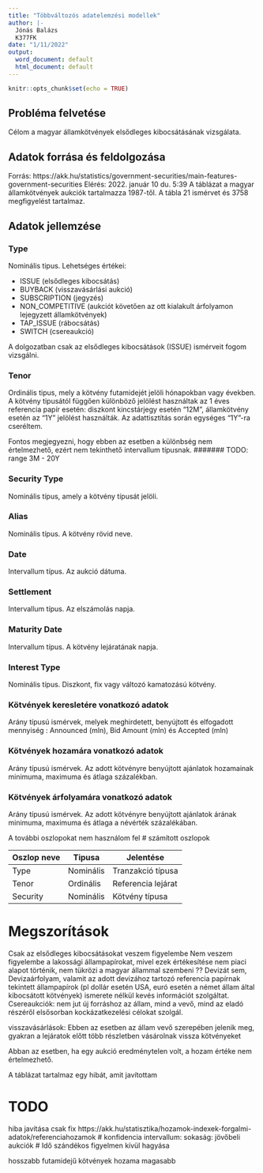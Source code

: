 ---
title: "Többváltozós adatelemzési modellek"
author: |-
  Jónás Balázs
  K377FK
date: "1/11/2022"
output:
  word_document: default
  html_document: default
---

```{r setup, include=FALSE}
knitr::opts_chunk$set(echo = TRUE)
```

## Probléma felvetése
Célom a magyar államkötvények elsődleges kibocsátásának vizsgálata.

## Adatok forrása és feldolgozása
Forrás: https://akk.hu/statistics/government-securities/main-features-government-securities
Elérés: 2022. január 10 du. 5:39
A táblázat a magyar államkötvények aukciók tartalmazza 1987-től. A tábla 21 ismérvet és 3758 megfigyelést tartalmaz.


## Adatok jellemzése

### Type
Nominális tipus. Lehetséges értékei:

* ISSUE (elsődleges kibocsátás)
* BUYBACK (visszavásárlási aukció)
* SUBSCRIPTION (jegyzés)
* NON_COMPETITIVE (aukciót követően az ott kialakult árfolyamon lejegyzett államkötvények)
* TAP_ISSUE (rábocsátás)
* SWITCH (csereaukció)

A dolgozatban csak az elsődleges kibocsátások (ISSUE) ismérveit fogom vizsgálni.


### Tenor
Ordinális tipus, mely a kötvény futamidejét jelöli hónapokban vagy években. A kötvény tipusától függően különböző jelölést használtak az 1 éves referencia papír esetén: diszkont kincstárjegy esetén "12M", államkötvény esetén az "1Y" jelölést használták. Az adattisztítás során egységes "1Y"-ra cseréltem.

Fontos megjegyezni, hogy ebben az esetben a különbség nem értelmezhető, ezért nem tekinthető intervallum típusnak.
####### TODO: range 3M - 20Y
<!-- #példa: -->
<!-- # Type	Tenor	Security Type	Alias	Date	Settlement	Interest Type	Announced (mln)	Maturity Date -->
<!-- # ISSUE	10Y	KTV	2013/D	2003.05.15	2003.05.22	Fix	30,000.00	2013.02.12 -->
<!-- #ISSUE	3Y	KTV	2013/D	2009.05.07	2009.05.13	Fix	5,000.00	2013.02.12 -->


### Security Type
Nominális típus, amely a kötvény típusát jelöli.


### Alias
Nominális típus. A kötvény rövid neve.

### Date
Intervallum típus. Az aukció dátuma.

### Settlement
Intervallum típus. Az elszámolás napja.

### Maturity Date
Intervallum típus. A kötvény lejáratának napja.

### Interest Type
Nominális típus. Diszkont, fix vagy változó kamatozású kötvény.

### Kötvények keresletére vonatkozó adatok
Arány típusú ismérvek, melyek meghirdetett, benyújtott és elfogadott mennyiség : Announced (mln), Bid Amount (mln) és Accepted (mln)

### Kötvények hozamára vonatkozó adatok
Arány típusú ismérvek. Az adott kötvényre benyújtott ajánlatok hozamainak minimuma, maximuma és átlaga százalékban.

### Kötvények árfolyamára vonatkozó adatok
Arány típusú ismérvek. Az adott kötvényre benyújtott ajánlatok árának minimuma, maximuma és átlaga a névérték százalékában.

A további oszlopokat nem használom fel
# számított oszlopok

|Oszlop neve|Tipusa|Jelentése|Értékkészlete|
| --- | ----------- |-- | 
|Type|Nominális|Tranzakció típusa|pl elsődleges kibocsátás, visszavásárlás
|Tenor|Ordinális|Referencia lejárat|
|Security|Nominális|Kötvény típusa|Kötvény, diszkont kincstárjegy vagy lakossági papír


# Megszorítások
Csak az elsődleges kibocsátásokat veszem figyelembe
Nem veszem figyelembe a lakossági állampapírokat, mivel ezek értékesítése nem piaci alapot történik, nem tükrözi a magyar állammal szembeni ??
Devizát sem, 
  Devizaárfolyam, valamit az adott devizához tartozó referencia papírnak tekintett állampapírok (pl dollár esetén USA, euró esetén a német állam által kibocsátott kötvények) ismerete nélkül kevés információt szolgáltat.
Csereaukciók: nem jut új forráshoz az állam, mind a vevő, mind az eladó részéről elsősorban kockázatkezelési célokat szolgál.

visszavásárlások: Ebben az esetben az állam vevő szerepében jelenik meg, gyakran a lejáratok előtt több részletben vásárolnak vissza kötvényeket

Abban az esetben, ha egy aukció eredménytelen volt, a hozam értéke nem értelmezhető.

A táblázat tartalmaz egy hibát, amit javítottam


# TODO
hiba javítása
csak fix
https://akk.hu/statisztika/hozamok-indexek-forgalmi-adatok/referenciahozamok
# konfidencia intervallum: sokaság: jövőbeli aukciók
# Idő szándékos figyelmen kívül hagyása

hosszabb futamidejű kötvények hozama magasabb

